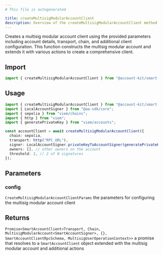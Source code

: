 ```yaml
---
# This file is autogenerated

title: createMultisigModularAccountClient
description: Overview of the createMultisigModularAccountClient method
---
```



Creates a multisig modular account client using the provided parameters including account details, transport, chain, and additional client configuration. This function constructs the multisig modular account and extends it with various actions to create a comprehensive client.

## Import

```ts
import { createMultisigModularAccountClient } from "@account-kit/smart-contracts";
```

## Usage

```ts
import { createMultisigModularAccountClient } from "@account-kit/smart-contracts";
import { LocalAccountSigner } from "@aa-sdk/core";
import { sepolia } from "viem/chains";
import { http } from "viem";
import { generatePrivateKey } from "viem/accounts";

const accountClient = await createMultisigModularAccountClient({
  chain: sepolia,
  transport: http("RPC_URL"),
  signer: LocalAccountSigner.privateKeyToAccountSigner(generatePrivateKey()),
  owners: [], // other owners on the account
  threshold: 2, // 2 of N signatures
});
```

## Parameters

### config

`CreateMultisigModularAccountClientParams`
the parameters for configuring the multisig modular account client

## Returns

`Promise<SmartAccountClient<Transport, Chain, MultisigModularAccount<SmartAccountSigner>, {}, SmartAccountClientRpcSchema, MultisigUserOperationContext>>`
a promise that resolves to a `SmartAccountClient` object extended with the multisig modular account and additional actions
